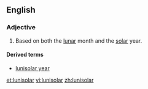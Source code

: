 ==English==
===Adjective===
{{en-adj|-}}

# {{context|of a calendar}} Based on both the [[lunar]] month and the [[solar]] year.

====Derived terms====
* [[lunisolar year]]

[[et:lunisolar]]
[[vi:lunisolar]]
[[zh:lunisolar]]